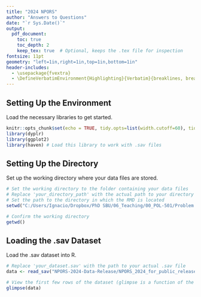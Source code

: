 ---
title: "2024 NPORS"
author: "Answers to Questions"
date: "`r Sys.Date()`"
output:
  pdf_document:
    toc: true
    toc_depth: 2
    keep_tex: true  # Optional, keeps the .tex file for inspection
fontsize: 11pt
geometry: "left=1in,right=1in,top=1in,bottom=1in"
header-includes:
  - \usepackage{fvextra}
  - \DefineVerbatimEnvironment{Highlighting}{Verbatim}{breaklines, breakanywhere, commandchars=\\\{\}}
---


## Setting Up the Environment

Load the necessary libraries to get started.

```{r setup, include=FALSE}
knitr::opts_chunk$set(echo = TRUE, tidy.opts=list(width.cutoff=60), tidy=TRUE)
library(dyplr)
library(ggplot2)
library(haven) # Load this library to work with .sav files
```

## Setting Up the Directory

Set up the working directory where your data files are stored.

```{r setup-directory}
# Set the working directory to the folder containing your data files
# Replace 'your_directory_path' with the actual path to your directory
# Set the path to the directory in which the RMD is located
setwd("C:/Users/Ignacio/Dropbox/PhD SBU/06_Teaching/00_POL-501/Problem Sets/PS-2/")

# Confirm the working directory
getwd()
```

## Loading the .sav Dataset

Load the .sav dataset into R.

```{r load-sav-data}
# Replace 'your_dataset.sav' with the path to your actual .sav file
data <- read_sav("NPORS-2024-Data-Release/NPORS_2024_for_public_release.sav")

# View the first few rows of the dataset (glimpse is a function of the dyplr package)
glimpse(data)
```
